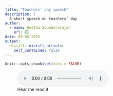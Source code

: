 ```yaml
---
title: "Teachers' day speech"
description: |
  A short speech on teachers' day
author:
  - name: Geetha Soundararajan
    url: {}
date: 09-05-2022
output:
  distill::distill_article:
    self_contained: false
---
```


```r
knitr::opts_chunk$set(echo = FALSE)
```

![Hear me read it](teachersday_speech.mp3)
